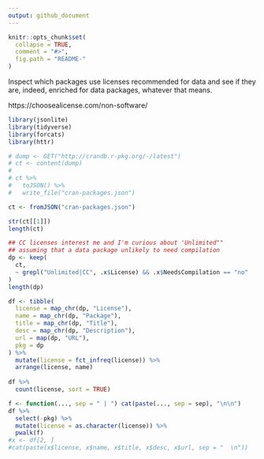 ```yaml
---
output: github_document
---
```


<!-- README.md is generated from README.Rmd. Please edit that file -->

```r
knitr::opts_chunk$set(
  collapse = TRUE,
  comment = "#>",
  fig.path = "README-"
)
```

Inspect which packages use licenses recommended for data and see if they are, indeed, enriched for data packages, whatever that means.

https://choosealicense.com/non-software/

```r
library(jsonlite)
library(tidyverse)
library(forcats)
library(httr)

# dump <- GET("http://crandb.r-pkg.org/-/latest")
# ct <- content(dump)
# 
# ct %>%
#   toJSON() %>%
#   write_file("cran-packages.json")

ct <- fromJSON("cran-packages.json")

str(ct[[1]])
length(ct)

## CC licenses interest me and I'm curious about 'Unlimited""
## assuming that a data package unlikely to need compilation
dp <- keep(
  ct,
  ~ grepl("Unlimited|CC", .x$License) && .x$NeedsCompilation == "no"
)
length(dp)

df <- tibble(
  license = map_chr(dp, "License"),
  name = map_chr(dp, "Package"),
  title = map_chr(dp, "Title"),
  desc = map_chr(dp, "Description"),
  url = map(dp, "URL"),
  pkg = dp
) %>% 
  mutate(license = fct_infreq(license)) %>% 
  arrange(license, name)
      
df %>% 
  count(license, sort = TRUE)
```

```r
f <- function(..., sep = " | ") cat(paste(..., sep = sep), "\n\n")
df %>% 
  select(-pkg) %>% 
  mutate(license = as.character(license)) %>% 
  pwalk(f)
#x <- df[2, ]
#cat(paste(x$license, x$name, x$title, x$desc, x$url, sep = "  \n"))
```

